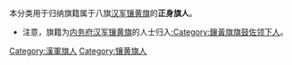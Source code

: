 本分类用于归纳旗籍属于八旗[[汉军镶黄旗|汉军镶黄旗]]的'''正身旗人'''。

*注意，旗籍为[[内务府汉军镶黄旗|内务府汉军镶黄旗]]的人士归入[[:Category:鑲黃旗旗鼓佐领下人|:Category:鑲黃旗旗鼓佐领下人]]。

[[Category:漢軍旗人|Category:漢軍旗人]]
[[Category:镶黄旗人|Category:镶黄旗人]]